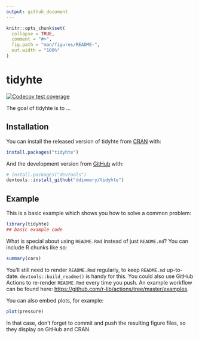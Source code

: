```yaml
---
output: github_document
---
```


<!-- README.md is generated from README.Rmd. Please edit that file -->

```r
knitr::opts_chunk$set(
  collapse = TRUE,
  comment = "#>",
  fig.path = "man/figures/README-",
  out.width = "100%"
)
```

# tidyhte

<!-- badges: start -->
[![Codecov test coverage](https://codecov.io/gh/ddimmery/tidyhte/branch/main/graph/badge.svg)](https://codecov.io/gh/ddimmery/tidyhte?branch=main)
<!-- badges: end -->

The goal of tidyhte is to ...

## Installation

You can install the released version of tidyhte from [CRAN](https://CRAN.R-project.org) with:

``` r
install.packages("tidyhte")
```

And the development version from [GitHub](https://github.com/) with:

``` r
# install.packages("devtools")
devtools::install_github("ddimmery/tidyhte")
```
## Example

This is a basic example which shows you how to solve a common problem:

```r
library(tidyhte)
## basic example code
```

What is special about using `README.Rmd` instead of just `README.md`? You can include R chunks like so:

```r
summary(cars)
```

You'll still need to render `README.Rmd` regularly, to keep `README.md` up-to-date. `devtools::build_readme()` is handy for this. You could also use GitHub Actions to re-render `README.Rmd` every time you push. An example workflow can be found here: <https://github.com/r-lib/actions/tree/master/examples>.

You can also embed plots, for example:

```r
plot(pressure)
```

In that case, don't forget to commit and push the resulting figure files, so they display on GitHub and CRAN.
